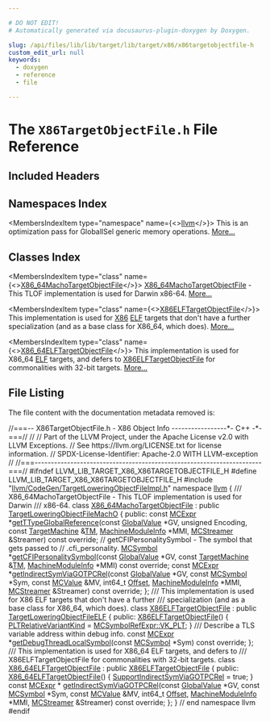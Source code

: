 ```yaml
---

# DO NOT EDIT!
# Automatically generated via docusaurus-plugin-doxygen by Doxygen.

slug: /api/files/lib/lib/target/lib/target/x86/x86targetobjectfile-h
custom_edit_url: null
keywords:
  - doxygen
  - reference
  - file

---
```





# The `X86TargetObjectFile.h` File Reference

<DoxygenPage pluginConfig={pluginConfig}>



## Included Headers

<IncludesList>
<IncludesListItem
  filePath="llvm/CodeGen/TargetLoweringObjectFileImpl.h"
  permalink="/docs/api/files/include/include/llvm/include/llvm/codegen/targetloweringobjectfileimpl-h"
  isLocal="true" />
</IncludesList>

## Namespaces Index

<MembersIndex>

<MembersIndexItem
  type="namespace"
  name={<><a href="/docs/api/namespaces/llvm">llvm</a></>}>
This is an optimization pass for GlobalISel generic memory operations. <a href="/docs/api/namespaces/llvm/#details">More...</a>
</MembersIndexItem>

</MembersIndex>

## Classes Index

<MembersIndex>

<MembersIndexItem
  type="class"
  name={<><a href="/docs/api/classes/llvm/x86-64machotargetobjectfile">X86_64MachoTargetObjectFile</a></>}>
<a href="/docs/api/classes/llvm/x86-64machotargetobjectfile">X86&#95;64MachoTargetObjectFile</a> - This TLOF implementation is used for Darwin x86-64. <a href="/docs/api/classes/llvm/x86-64machotargetobjectfile/#details">More...</a>
</MembersIndexItem>

<MembersIndexItem
  type="class"
  name={<><a href="/docs/api/classes/llvm/x86elftargetobjectfile">X86ELFTargetObjectFile</a></>}>
This implementation is used for <a href="/docs/api/namespaces/llvm/x86">X86</a> <a href="/docs/api/namespaces/llvm/elf">ELF</a> targets that don&#39;t have a further specialization (and as a base class for X86&#95;64, which does). <a href="/docs/api/classes/llvm/x86elftargetobjectfile/#details">More...</a>
</MembersIndexItem>

<MembersIndexItem
  type="class"
  name={<><a href="/docs/api/classes/llvm/x86-64elftargetobjectfile">X86_64ELFTargetObjectFile</a></>}>
This implementation is used for X86&#95;64 <a href="/docs/api/namespaces/llvm/elf">ELF</a> targets, and defers to <a href="/docs/api/classes/llvm/x86elftargetobjectfile">X86ELFTargetObjectFile</a> for commonalities with 32-bit targets. <a href="/docs/api/classes/llvm/x86-64elftargetobjectfile/#details">More...</a>
</MembersIndexItem>

</MembersIndex>


## File Listing

The file content with the documentation metadata removed is:

<ProgramListing>

<Link id="l00001" /><CodeLine lineNumber="1"><Highlight kind="comment">//===-- X86TargetObjectFile.h - X86 Object Info -----------------&#42;- C++ -&#42;-===//</Highlight><Highlight kind="normal"></Highlight></CodeLine>
<Link id="l00002" /><CodeLine lineNumber="2"><Highlight kind="normal"></Highlight><Highlight kind="comment">//</Highlight><Highlight kind="normal"></Highlight></CodeLine>
<Link id="l00003" /><CodeLine lineNumber="3"><Highlight kind="normal"></Highlight><Highlight kind="comment">// Part of the LLVM Project, under the Apache License v2.0 with LLVM Exceptions.</Highlight><Highlight kind="normal"></Highlight></CodeLine>
<Link id="l00004" /><CodeLine lineNumber="4"><Highlight kind="normal"></Highlight><Highlight kind="comment">// See https://llvm.org/LICENSE.txt for license information.</Highlight><Highlight kind="normal"></Highlight></CodeLine>
<Link id="l00005" /><CodeLine lineNumber="5"><Highlight kind="normal"></Highlight><Highlight kind="comment">// SPDX-License-Identifier: Apache-2.0 WITH LLVM-exception</Highlight><Highlight kind="normal"></Highlight></CodeLine>
<Link id="l00006" /><CodeLine lineNumber="6"><Highlight kind="normal"></Highlight><Highlight kind="comment">//</Highlight><Highlight kind="normal"></Highlight></CodeLine>
<Link id="l00007" /><CodeLine lineNumber="7"><Highlight kind="normal"></Highlight><Highlight kind="comment">//===----------------------------------------------------------------------===//</Highlight><Highlight kind="normal"></Highlight></CodeLine>
<Link id="l00008" /><CodeLine lineNumber="8"><Highlight kind="normal"></Highlight></CodeLine>
<Link id="l00009" /><CodeLine lineNumber="9"><Highlight kind="normal"></Highlight><Highlight kind="preprocessor">#ifndef LLVM&#95;LIB&#95;TARGET&#95;X86&#95;X86TARGETOBJECTFILE&#95;H</Highlight><Highlight kind="normal"></Highlight></CodeLine>
<Link id="l00010" /><CodeLine lineNumber="10"><Highlight kind="normal"></Highlight><Highlight kind="preprocessor">#define LLVM&#95;LIB&#95;TARGET&#95;X86&#95;X86TARGETOBJECTFILE&#95;H</Highlight><Highlight kind="normal"></Highlight></CodeLine>
<Link id="l00011" /><CodeLine lineNumber="11"><Highlight kind="normal"></Highlight></CodeLine>
<Link id="l00012" /><CodeLine lineNumber="12"><Highlight kind="normal"></Highlight><Highlight kind="preprocessor">#include &quot;<a href="/docs/api/files/include/include/llvm/include/llvm/codegen/targetloweringobjectfileimpl-h">llvm/CodeGen/TargetLoweringObjectFileImpl.h</a>&quot;</Highlight><Highlight kind="normal"></Highlight></CodeLine>
<Link id="l00013" /><CodeLine lineNumber="13"><Highlight kind="normal"></Highlight></CodeLine>
<Link id="l00014" /><CodeLine lineNumber="14"><Highlight kind="normal"></Highlight><Highlight kind="keyword">namespace </Highlight><Highlight kind="normal"><a href="/docs/api/namespaces/llvm">llvm</a> &#123;</Highlight></CodeLine>
<Link id="l00015" /><CodeLine lineNumber="15"><Highlight kind="normal"></Highlight><Highlight kind="comment"></Highlight></CodeLine>
<Link id="l00016" /><CodeLine lineNumber="16"><Highlight kind="comment">  /// X86&#95;64MachoTargetObjectFile - This TLOF implementation is used for Darwin</Highlight></CodeLine>
<Link id="l00017" /><CodeLine lineNumber="17"><Highlight kind="comment">  /// x86-64.</Highlight><Highlight kind="normal"></Highlight></CodeLine>
<Link id="l00018" /><CodeLine lineNumber="18" lineLink="/docs/api/classes/llvm/x86-64machotargetobjectfile"><Highlight kind="normal">  </Highlight><Highlight kind="keyword">class </Highlight><Highlight kind="normal"><a href="/docs/api/classes/llvm/x86-64machotargetobjectfile">X86&#95;64MachoTargetObjectFile</a> : </Highlight><Highlight kind="keyword">public</Highlight><Highlight kind="normal"> <a href="/docs/api/classes/llvm/targetloweringobjectfilemacho/#ac5dc783f834157cbb7cd4ef5ee6db9a0">TargetLoweringObjectFileMachO</a> &#123;</Highlight></CodeLine>
<Link id="l00019" /><CodeLine lineNumber="19"><Highlight kind="normal">  </Highlight><Highlight kind="keyword">public</Highlight><Highlight kind="normal">:</Highlight></CodeLine>
<Link id="l00020" /><CodeLine lineNumber="20"><Highlight kind="normal">    </Highlight><Highlight kind="keyword">const</Highlight><Highlight kind="normal"> <a href="/docs/api/classes/llvm/mcexpr">MCExpr</a> &#42;<a href="/docs/api/classes/llvm/x86-64machotargetobjectfile/#a17558be02e5c14c099a7f347669a3132">getTTypeGlobalReference</a>(</Highlight><Highlight kind="keyword">const</Highlight><Highlight kind="normal"> <a href="/docs/api/classes/llvm/globalvalue">GlobalValue</a> &#42;GV,</Highlight></CodeLine>
<Link id="l00021" /><CodeLine lineNumber="21"><Highlight kind="normal">                                          </Highlight><Highlight kind="keywordtype">unsigned</Highlight><Highlight kind="normal"> Encoding,</Highlight></CodeLine>
<Link id="l00022" /><CodeLine lineNumber="22"><Highlight kind="normal">                                          </Highlight><Highlight kind="keyword">const</Highlight><Highlight kind="normal"> <a href="/docs/api/classes/llvm/targetmachine">TargetMachine</a> &amp;<a href="/docs/api/classes/llvm/targetloweringobjectfile/#a4ef15b6d500629e31fb3787b7a0d7bb0">TM</a>,</Highlight></CodeLine>
<Link id="l00023" /><CodeLine lineNumber="23"><Highlight kind="normal">                                          <a href="/docs/api/classes/llvm/machinemoduleinfo">MachineModuleInfo</a> &#42;MMI,</Highlight></CodeLine>
<Link id="l00024" /><CodeLine lineNumber="24"><Highlight kind="normal">                                          <a href="/docs/api/classes/llvm/mcstreamer">MCStreamer</a> &amp;Streamer) </Highlight><Highlight kind="keyword">const override</Highlight><Highlight kind="normal">;</Highlight></CodeLine>
<Link id="l00025" /><CodeLine lineNumber="25"><Highlight kind="normal"></Highlight></CodeLine>
<Link id="l00026" /><CodeLine lineNumber="26"><Highlight kind="normal">    </Highlight><Highlight kind="comment">// getCFIPersonalitySymbol - The symbol that gets passed to</Highlight><Highlight kind="normal"></Highlight></CodeLine>
<Link id="l00027" /><CodeLine lineNumber="27"><Highlight kind="normal">    </Highlight><Highlight kind="comment">// .cfi&#95;personality.</Highlight><Highlight kind="normal"></Highlight></CodeLine>
<Link id="l00028" /><CodeLine lineNumber="28"><Highlight kind="normal">    <a href="/docs/api/classes/llvm/mcsymbol">MCSymbol</a> &#42;<a href="/docs/api/classes/llvm/x86-64machotargetobjectfile/#a49cd7c7407f001a8a28905c11d22b1e4">getCFIPersonalitySymbol</a>(</Highlight><Highlight kind="keyword">const</Highlight><Highlight kind="normal"> <a href="/docs/api/classes/llvm/globalvalue">GlobalValue</a> &#42;GV,</Highlight></CodeLine>
<Link id="l00029" /><CodeLine lineNumber="29"><Highlight kind="normal">                                      </Highlight><Highlight kind="keyword">const</Highlight><Highlight kind="normal"> <a href="/docs/api/classes/llvm/targetmachine">TargetMachine</a> &amp;<a href="/docs/api/classes/llvm/targetloweringobjectfile/#a4ef15b6d500629e31fb3787b7a0d7bb0">TM</a>,</Highlight></CodeLine>
<Link id="l00030" /><CodeLine lineNumber="30"><Highlight kind="normal">                                      <a href="/docs/api/classes/llvm/machinemoduleinfo">MachineModuleInfo</a> &#42;MMI) </Highlight><Highlight kind="keyword">const override</Highlight><Highlight kind="normal">;</Highlight></CodeLine>
<Link id="l00031" /><CodeLine lineNumber="31"><Highlight kind="normal"></Highlight></CodeLine>
<Link id="l00032" /><CodeLine lineNumber="32"><Highlight kind="normal">    </Highlight><Highlight kind="keyword">const</Highlight><Highlight kind="normal"> <a href="/docs/api/classes/llvm/mcexpr">MCExpr</a> &#42;<a href="/docs/api/classes/llvm/x86-64machotargetobjectfile/#abe4296cf38fa7bebb355865172c0acac">getIndirectSymViaGOTPCRel</a>(</Highlight><Highlight kind="keyword">const</Highlight><Highlight kind="normal"> <a href="/docs/api/classes/llvm/globalvalue">GlobalValue</a> &#42;GV,</Highlight></CodeLine>
<Link id="l00033" /><CodeLine lineNumber="33"><Highlight kind="normal">                                            </Highlight><Highlight kind="keyword">const</Highlight><Highlight kind="normal"> <a href="/docs/api/classes/llvm/mcsymbol">MCSymbol</a> &#42;Sym,</Highlight></CodeLine>
<Link id="l00034" /><CodeLine lineNumber="34"><Highlight kind="normal">                                            </Highlight><Highlight kind="keyword">const</Highlight><Highlight kind="normal"> <a href="/docs/api/classes/llvm/mcvalue">MCValue</a> &amp;MV, int64&#95;t <a href="/docs/api/namespaces/llvm/#a05f5b9a11bdcc5feba62899f95dcf878a3134224cba2545bc57954d3b072aebb4">Offset</a>,</Highlight></CodeLine>
<Link id="l00035" /><CodeLine lineNumber="35"><Highlight kind="normal">                                            <a href="/docs/api/classes/llvm/machinemoduleinfo">MachineModuleInfo</a> &#42;MMI,</Highlight></CodeLine>
<Link id="l00036" /><CodeLine lineNumber="36"><Highlight kind="normal">                                            <a href="/docs/api/classes/llvm/mcstreamer">MCStreamer</a> &amp;Streamer) </Highlight><Highlight kind="keyword">const override</Highlight><Highlight kind="normal">;</Highlight></CodeLine>
<Link id="l00037" /><CodeLine lineNumber="37"><Highlight kind="normal">  &#125;;</Highlight></CodeLine>
<Link id="l00038" /><CodeLine lineNumber="38"><Highlight kind="normal"></Highlight><Highlight kind="comment"></Highlight></CodeLine>
<Link id="l00039" /><CodeLine lineNumber="39"><Highlight kind="comment">  /// This implementation is used for X86 ELF targets that don&#39;t have a further</Highlight></CodeLine>
<Link id="l00040" /><CodeLine lineNumber="40"><Highlight kind="comment">  /// specialization (and as a base class for X86&#95;64, which does).</Highlight><Highlight kind="normal"></Highlight></CodeLine>
<Link id="l00041" /><CodeLine lineNumber="41" lineLink="/docs/api/classes/llvm/x86elftargetobjectfile"><Highlight kind="normal">  </Highlight><Highlight kind="keyword">class </Highlight><Highlight kind="normal"><a href="/docs/api/classes/llvm/x86elftargetobjectfile/#a6afbb669f707221e6f260cd18ecbf2ed">X86ELFTargetObjectFile</a> : </Highlight><Highlight kind="keyword">public</Highlight><Highlight kind="normal"> <a href="/docs/api/classes/llvm/targetloweringobjectfileelf/#a4d90e4287f4b1f4c7a0e9391000539c5">TargetLoweringObjectFileELF</a> &#123;</Highlight></CodeLine>
<Link id="l00042" /><CodeLine lineNumber="42"><Highlight kind="normal">  </Highlight><Highlight kind="keyword">public</Highlight><Highlight kind="normal">:</Highlight></CodeLine>
<Link id="l00043" /><CodeLine lineNumber="43" lineLink="/docs/api/classes/llvm/x86elftargetobjectfile/#a6afbb669f707221e6f260cd18ecbf2ed"><Highlight kind="normal">    <a href="/docs/api/classes/llvm/x86elftargetobjectfile/#a6afbb669f707221e6f260cd18ecbf2ed">X86ELFTargetObjectFile</a>() &#123;</Highlight></CodeLine>
<Link id="l00044" /><CodeLine lineNumber="44"><Highlight kind="normal">      <a href="/docs/api/classes/llvm/targetloweringobjectfileelf/#aeb52d995234fdf6809487cc889727516">PLTRelativeVariantKind</a> = <a href="/docs/api/classes/llvm/mcsymbolrefexpr/#a5c463f6352570ee778c35c40949c4985ab5951d4b3308f406e60e2bf743b14ca4">MCSymbolRefExpr::VK&#95;PLT</a>;</Highlight></CodeLine>
<Link id="l00045" /><CodeLine lineNumber="45"><Highlight kind="normal">    &#125;</Highlight><Highlight kind="comment"></Highlight></CodeLine>
<Link id="l00046" /><CodeLine lineNumber="46"><Highlight kind="comment">    /// Describe a TLS variable address within debug info.</Highlight><Highlight kind="normal"></Highlight></CodeLine>
<Link id="l00047" /><CodeLine lineNumber="47"><Highlight kind="normal">    </Highlight><Highlight kind="keyword">const</Highlight><Highlight kind="normal"> <a href="/docs/api/classes/llvm/mcexpr">MCExpr</a> &#42;<a href="/docs/api/classes/llvm/x86elftargetobjectfile/#a98e6b09f214872dfea075356cab62e87">getDebugThreadLocalSymbol</a>(</Highlight><Highlight kind="keyword">const</Highlight><Highlight kind="normal"> <a href="/docs/api/classes/llvm/mcsymbol">MCSymbol</a> &#42;Sym) </Highlight><Highlight kind="keyword">const override</Highlight><Highlight kind="normal">;</Highlight></CodeLine>
<Link id="l00048" /><CodeLine lineNumber="48"><Highlight kind="normal">  &#125;;</Highlight></CodeLine>
<Link id="l00049" /><CodeLine lineNumber="49"><Highlight kind="normal"></Highlight><Highlight kind="comment"></Highlight></CodeLine>
<Link id="l00050" /><CodeLine lineNumber="50"><Highlight kind="comment">  /// This implementation is used for X86&#95;64 ELF targets, and defers to</Highlight></CodeLine>
<Link id="l00051" /><CodeLine lineNumber="51"><Highlight kind="comment">  /// X86ELFTargetObjectFile for commonalities with 32-bit targets.</Highlight><Highlight kind="normal"></Highlight></CodeLine>
<Link id="l00052" /><CodeLine lineNumber="52" lineLink="/docs/api/classes/llvm/x86-64elftargetobjectfile"><Highlight kind="normal">  </Highlight><Highlight kind="keyword">class </Highlight><Highlight kind="normal"><a href="/docs/api/classes/llvm/x86-64elftargetobjectfile/#a5e8f95e4147907fdfff44e082a5f5248">X86&#95;64ELFTargetObjectFile</a> : </Highlight><Highlight kind="keyword">public</Highlight><Highlight kind="normal"> <a href="/docs/api/classes/llvm/x86elftargetobjectfile/#a6afbb669f707221e6f260cd18ecbf2ed">X86ELFTargetObjectFile</a> &#123;</Highlight></CodeLine>
<Link id="l00053" /><CodeLine lineNumber="53"><Highlight kind="normal">  </Highlight><Highlight kind="keyword">public</Highlight><Highlight kind="normal">:</Highlight></CodeLine>
<Link id="l00054" /><CodeLine lineNumber="54" lineLink="/docs/api/classes/llvm/x86-64elftargetobjectfile/#a5e8f95e4147907fdfff44e082a5f5248"><Highlight kind="normal">    <a href="/docs/api/classes/llvm/x86-64elftargetobjectfile/#a5e8f95e4147907fdfff44e082a5f5248">X86&#95;64ELFTargetObjectFile</a>() &#123; <a href="/docs/api/classes/llvm/targetloweringobjectfile/#a2591aeb850ebb8374e27efd823bda866">SupportIndirectSymViaGOTPCRel</a> = </Highlight><Highlight kind="keyword">true</Highlight><Highlight kind="normal">; &#125;</Highlight></CodeLine>
<Link id="l00055" /><CodeLine lineNumber="55"><Highlight kind="normal"></Highlight></CodeLine>
<Link id="l00056" /><CodeLine lineNumber="56"><Highlight kind="normal">    </Highlight><Highlight kind="keyword">const</Highlight><Highlight kind="normal"> <a href="/docs/api/classes/llvm/mcexpr">MCExpr</a> &#42;</Highlight></CodeLine>
<Link id="l00057" /><CodeLine lineNumber="57"><Highlight kind="normal">    <a href="/docs/api/classes/llvm/x86-64elftargetobjectfile/#a7fade16e9dc1ebc9b6974b12857f5abe">getIndirectSymViaGOTPCRel</a>(</Highlight><Highlight kind="keyword">const</Highlight><Highlight kind="normal"> <a href="/docs/api/classes/llvm/globalvalue">GlobalValue</a> &#42;GV, </Highlight><Highlight kind="keyword">const</Highlight><Highlight kind="normal"> <a href="/docs/api/classes/llvm/mcsymbol">MCSymbol</a> &#42;Sym,</Highlight></CodeLine>
<Link id="l00058" /><CodeLine lineNumber="58"><Highlight kind="normal">                              </Highlight><Highlight kind="keyword">const</Highlight><Highlight kind="normal"> <a href="/docs/api/classes/llvm/mcvalue">MCValue</a> &amp;MV, int64&#95;t <a href="/docs/api/namespaces/llvm/#a05f5b9a11bdcc5feba62899f95dcf878a3134224cba2545bc57954d3b072aebb4">Offset</a>,</Highlight></CodeLine>
<Link id="l00059" /><CodeLine lineNumber="59"><Highlight kind="normal">                              <a href="/docs/api/classes/llvm/machinemoduleinfo">MachineModuleInfo</a> &#42;MMI,</Highlight></CodeLine>
<Link id="l00060" /><CodeLine lineNumber="60"><Highlight kind="normal">                              <a href="/docs/api/classes/llvm/mcstreamer">MCStreamer</a> &amp;Streamer) </Highlight><Highlight kind="keyword">const override</Highlight><Highlight kind="normal">;</Highlight></CodeLine>
<Link id="l00061" /><CodeLine lineNumber="61"><Highlight kind="normal">  &#125;;</Highlight></CodeLine>
<Link id="l00062" /><CodeLine lineNumber="62"><Highlight kind="normal"></Highlight></CodeLine>
<Link id="l00063" /><CodeLine lineNumber="63"><Highlight kind="normal">&#125; </Highlight><Highlight kind="comment">// end namespace llvm</Highlight><Highlight kind="normal"></Highlight></CodeLine>
<Link id="l00064" /><CodeLine lineNumber="64"><Highlight kind="normal"></Highlight></CodeLine>
<Link id="l00065" /><CodeLine lineNumber="65"><Highlight kind="normal"></Highlight><Highlight kind="preprocessor">#endif</Highlight></CodeLine>

</ProgramListing>


</DoxygenPage>
